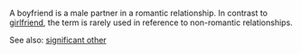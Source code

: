 A boyfriend is a male partner in a romantic relationship. In contrast to [[girlfriend]], the term is rarely used in reference to non-romantic relationships.

See also: [[significant other]]